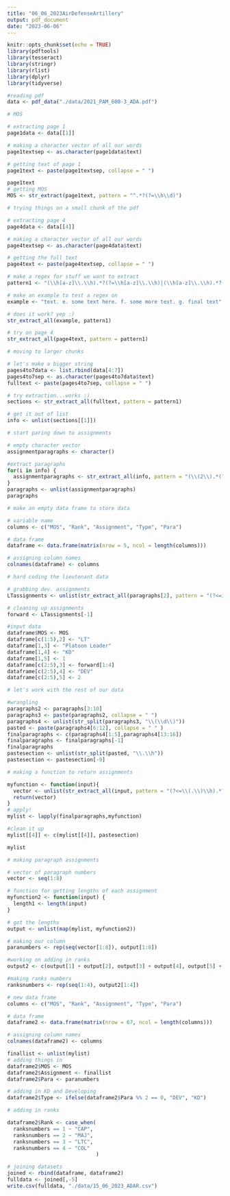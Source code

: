 ```yaml
---
title: "06_06_2023AirDefenseArtillery"
output: pdf_document
date: "2023-06-06"
---
```


```r
knitr::opts_chunk$set(echo = TRUE)
library(pdftools)
library(tesseract)
library(stringr)
library(rlist)
library(dplyr)
library(tidyverse)
```

```r
#reading pdf
data <- pdf_data("./data/2021_PAM_600-3_ADA.pdf")
```

```r
# MOS

# extracting page 1
page1data <- data[[1]]

# making a character vector of all our words
page1textsep <- as.character(page1data$text)

# getting text of page 1
page1text <- paste(page1textsep, collapse = " ")

page1text
# getting MOS
MOS <- str_extract(page1text, pattern = "^.*?(?=\\h\\d)")
```

```r
# trying things on a small chunk of the pdf

# extracting page 4
page4data <- data[[4]]

# making a character vector of all our words
page4textsep <- as.character(page4data$text)

# getting the full text
page4text <- paste(page4textsep, collapse = " ")

# make a regex for stuff we want to extract
pattern1 <- "(\\h[a-z]\\.\\h).*?(?=\\h[a-z]\\.\\h)|(\\h[a-z]\\.\\h).*?(?=$)"

# make an example to test a regex on
example <- "text. e. some text here. f. some more text. g. final text"

# does it work? yep :)
str_extract_all(example, pattern1)

# try on page 4
str_extract_all(page4text, pattern = pattern1)
```

```r
# moving to larger chunks

# let's make a bigger string
pages4to7data <- list.rbind(data[4:7])
pages4to7sep <- as.character(pages4to7data$text)
fulltext <- paste(pages4to7sep, collapse = " ")

# try extraction...works :) 
sections <- str_extract_all(fulltext, pattern = pattern1)

# get it out of list
info <- unlist(sections[[1]])
```

```r
# start paring down to assignments

# empty character vector
assignmentparagraphs <- character()

#extract paragraphs
for(i in info) {
  assignmentparagraphs <- str_extract_all(info, pattern = "(\\(2\\).*(?=\\(3\\)))|(\\(3\\).*(?=\\(4\\)))")
}
paragraphs <- unlist(assignmentparagraphs)
paragraphs
```

```r
# make an empty data frame to store data

# variable name
columns <- c("MOS", "Rank", "Assignment", "Type", "Para")

# data frame
dataframe <- data.frame(matrix(nrow = 5, ncol = length(columns)))

# assigning column names
colnames(dataframe) <- columns
```

```r
# hard coding the lieutenant data

# grabbing dev. assignments
LTassignments <- unlist(str_extract_all(paragraphs[2], pattern = "(?<=include\\h).*?(?=\\,)|(?<=\\,\\h).*?(?=\\,)|(?<=and\\h).*?(?=\\.)"))

# cleaning up assignments
forward <- LTassignments[-1]

#input data
dataframe$MOS <- MOS
dataframe[c(1:5),2] <- "LT"
dataframe[1,3] <- "Platoon Leader"
dataframe[1,4] <- "KD"
dataframe[1,5] <- 1
dataframe[c(2:5),3] <- forward[1:4]
dataframe[c(2:5),4] <- "DEV"
dataframe[c(2:5),5] <- 2
```

```r
# let's work with the rest of our data

#wrangling
paragraphs2 <- paragraphs[3:10]
paragraphs3 <- paste(paragraphs2, collapse = " ")
paragraphs4 <- unlist(str_split(paragraphs3, "\\(\\d\\)"))
pasted <- paste(paragraphs4[6:12], collapse = " " )
finalparagraphs <- c(paragraphs4[1:5],paragraphs4[13:16])
finalparagraphs <- finalparagraphs[-1]
finalparagraphs
pastesection <- unlist(str_split(pasted, "\\.\\h"))
pastesection <- pastesection[-9]
```

```r
# making a function to return assignments

myfunction <- function(input){
  vector <- unlist(str_extract_all(input, pattern = "(?<=\\(.\\)\\h).*?(?=\\.)|(?<=\\(.\\)\\h).*?(?=\\h$)"))
  return(vector)
}
# apply!
mylist <- lapply(finalparagraphs,myfunction)

#clean it up
mylist[[4]] <- c(mylist[[4]], pastesection)

mylist
```

```r
# making paragraph assignments

# vector of paragraph numbers
vector <- seq(1:8)

# function for getting lengths of each assignment
myfunction2 <- function(input) {
  length1 <- length(input)
}

# got the lengths
output <- unlist(map(mylist, myfunction2))

# making our column
paranumbers <- rep(seq(vector[1:8]), output[1:8])

#working on adding in ranks
output2 <- c(output[1] + output[2], output[3] + output[4], output[5] + output[6], output[7] + output[8])

#making ranks numbers
ranksnumbers <- rep(seq(1:4), output2[1:4])
```

```r
# new data frame
columns <- c("MOS", "Rank", "Assignment", "Type", "Para")

# data frame
dataframe2 <- data.frame(matrix(nrow = 67, ncol = length(columns)))

# assigning column names
colnames(dataframe2) <- columns

finallist <- unlist(mylist)
# adding things in
dataframe2$MOS <- MOS
dataframe2$Assignment <- finallist
dataframe2$Para <- paranumbers

# adding in KD and Developing
dataframe2$Type <- ifelse(dataframe2$Para %% 2 == 0, "DEV", "KD")

# adding in ranks

dataframe2$Rank <- case_when(
  ranksnumbers == 1 ~ "CAP",
  ranksnumbers == 2 ~ "MAJ",
  ranksnumbers == 3 ~ "LTC",
  ranksnumbers == 4 ~ "COL"
                             )
```

```r
# joining datasets
joined <- rbind(dataframe, dataframe2)
fulldata <- joined[,-5]
write.csv(fulldata, "./data/15_06_2023_ADAR.csv")
```


